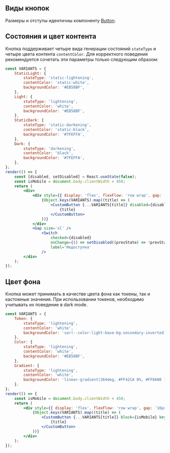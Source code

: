 ## Виды кнопок

Размеры и отступы идентичны компоненту [Button](?path=/docs/button--docs).

## Состояния и цвет контента

Кнопка поддерживает четыре вида генерации состояний `stateType` и четыре цвета контента `contentColor`.
Для корректного поведения рекомендуется сочетать эти параметры только следующим образом:

```jsx live
const VARIANTS = {
    StaticLight: {
        stateType: 'static-lightening',
        contentColor: 'static-white',
        backgroundColor: '#EB58BF',
    },
    Light: {
        stateType: 'lightening',
        contentColor: 'white',
        backgroundColor: '#EB58BF',
    },
    StaticDark: {
        stateType: 'static-darkening',
        contentColor: 'static-black',
        backgroundColor: '#7FEFFA',
    },
    Dark: {
        stateType: 'darkening',
        contentColor: 'black',
        backgroundColor: '#7FEFFA',
    },
};
render(() => {
    const [disabled, setDisabled] = React.useState(false);
    const isMobile = document.body.clientWidth < 450;
    return (
        <div>
            <div style={{ display: 'flex', flexFlow: 'row wrap', gap: '16px' }}>
                {Object.keys(VARIANTS).map((title) => (
                    <CustomButton {...VARIANTS[title]} disabled={disabled} block={isMobile} key={title}>
                        {title}
                    </CustomButton>
                ))}
            </div>
            <Gap size='xl' />
                <Switch
                    checked={disabled}
                    onChange={() => setDisabled((prevState) => !prevState)}
                    label='Недоступна'
                />
        </div>
    );
});
```

## Цвет фона

Кнопка может принимать в качестве цвета фона как токены, так и кастомные значения.
При использовании токенов, необходимо учитывать их поведение в dark mode.

```jsx live
const VARIANTS = {
    Token: {
        stateType: 'lightening',
        contentColor: 'white',
        backgroundColor: 'var(--color-light-base-bg-secondary-inverted)',
    },
    Color: {
        stateType: 'lightening',
        contentColor: 'white',
        backgroundColor: '#EB58BF',
    },
    Gradient: {
        stateType: 'lightening',
        contentColor: 'white',
        backgroundColor: 'linear-gradient(264deg, #FF42CA 0%, #FF8A00 100%)',
    },
};
render(() => {
    const isMobile = document.body.clientWidth < 450;
    return (
        <div style={{ display: 'flex', flexFlow: 'row wrap', gap: '16px' }}>
            {Object.keys(VARIANTS).map((title) => (
                <CustomButton {...VARIANTS[title]} block={isMobile} key={title}>
                    {title}
                </CustomButton>
            ))}
        </div>
    );
});
```
